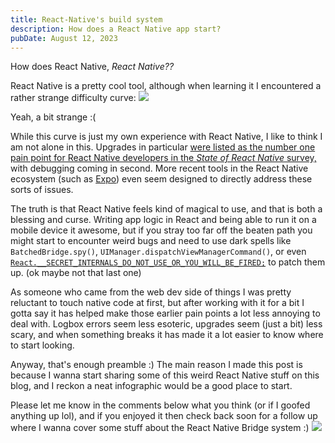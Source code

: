 ```yaml
---
title: React-Native's build system
description: How does a React Native app start?
pubDate: August 12, 2023
---
```


How does React Native, _React Native??_

React Native is a pretty cool tool, although when learning it I encountered a rather strange difficulty curve:
![](/rn-frustration.png)

Yeah, a bit strange :(

While this curve is just my own experience with React Native, I like to think I am not alone in this. Upgrades in particular [were listed as the number one pain point for React Native developers in the _State of React Native_ survey,](https://results.stateofreactnative.com/opinions/#opinions_pain_points) with debugging coming in second. More recent tools in the React Native ecosystem (such as [Expo](https://expo.dev/)) even seem designed to directly address these sorts of issues.

The truth is that React Native feels kind of magical to use, and that is both a blessing and curse. Writing app logic in React and being able to run it on a mobile device it awesome, but if you stray too far off the beaten path you might start to encounter weird bugs and need to use dark spells like `BatchedBridge.spy()`, `UIManager.dispatchViewManagerCommand()`, or even [`React.__SECRET_INTERNALS_DO_NOT_USE_OR_YOU_WILL_BE_FIRED;`](https://github.com/facebook/react-native/blob/9f7dfcc35ff603de42cfa5e3fa63701916a86784/packages/react-native/Libraries/Renderer/implementations/ReactNativeRenderer-dev.js#L37C4-L37C4) to patch them up. (ok maybe not that last one)

As someone who came from the web dev side of things I was pretty reluctant to touch native code at first, but after working with it for a bit I gotta say it has helped make those earlier pain points a lot less annoying to deal with. Logbox errors seem less esoteric, upgrades seem (just a bit) less scary, and when something breaks it has made it a lot easier to know where to start looking.

Anyway, that's enough preamble :) The main reason I made this post is because I wanna start sharing some of this weird React Native stuff on this blog, and I reckon a neat infographic would be a good place to start.

Please let me know in the comments below what you think (or if I goofed anything up lol), and if you enjoyed it then check back soon for a follow up where I wanna cover some stuff about the React Native Bridge system :)
![](/rn-intro.png)
